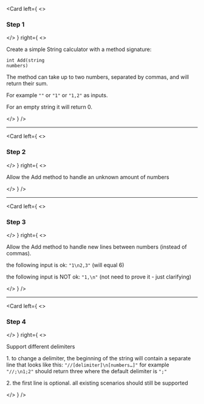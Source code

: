 
<Card
  left={
    <>
      <h3>Step 1</h3>
    </>
  }
  right={
    <>
      <div class="text-left">
        <p>Create a simple String calculator with a method signature:</p>
        <p class="p-15"><code>int Add(string numbers)</code></p>
        <p class="pb-15">The method can take up to two numbers, separated by commas, and will return their sum.</p>
        <p>For example <code>""</code> or <code>"1"</code> or <code>"1,2"</code> as inputs.</p>
        <p>For an empty string it will return 0.</p>
      </div>
    </>
  }
/>

---

<Card
  left={
    <>
      <h3>Step 2</h3>
    </>
  }
  right={
    <>
      <div class="text-left">
        <p>Allow the Add method to handle an unknown amount of numbers</p>
      </div>
    </>
  }
/>

---

<Card
  left={
    <>
      <h3>Step 3</h3>
    </>
  }
  right={
    <>
      <div class="text-left">
        <p class="pb-15">Allow the Add method to handle new lines between numbers (instead of commas).</p>
        <p class="pb-15">the following input is ok: <code>"1\n2,3"</code> (will equal 6)</p>
        <p class="pb-15">the following input is NOT ok: <code>"1,\n"</code> (not need to prove it - just clarifying)</p>
      </div>
    </>
  }
/>

---

<Card
  left={
    <>
      <h3>Step 4</h3>
    </>
  }
  right={
    <>
      <div class="text-left">
        <p class="pb-15">Support different delimiters</p>
        <p class="pb-15">1. to change a delimiter, the beginning of the string will contain a separate line that looks like this: <code>"//[delimiter]\n[numbers…]"</code> for example <code>"//;\n1;2"</code> should return three where the default delimiter is <code>";"</code></p>
        <p>2. the first line is optional. all existing scenarios should still be supported</p>
      </div>
    </>
  }
/>